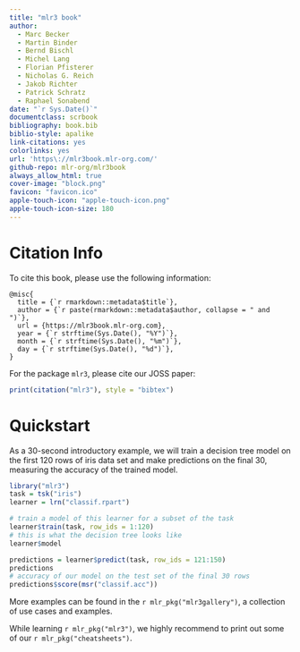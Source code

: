 ```yaml
---
title: "mlr3 book"
author:
  - Marc Becker
  - Martin Binder
  - Bernd Bischl
  - Michel Lang
  - Florian Pfisterer
  - Nicholas G. Reich
  - Jakob Richter
  - Patrick Schratz
  - Raphael Sonabend
date: "`r Sys.Date()`"
documentclass: scrbook
bibliography: book.bib
biblio-style: apalike
link-citations: yes
colorlinks: yes
url: 'https\://mlr3book.mlr-org.com/'
github-repo: mlr-org/mlr3book
always_allow_html: true
cover-image: "block.png"
favicon: "favicon.ico"
apple-touch-icon: "apple-touch-icon.png"
apple-touch-icon-size: 180
---
```


# Citation Info {-}

To cite this book, please use the following information:

```
@misc{
  title = {`r rmarkdown::metadata$title`},
  author = {`r paste(rmarkdown::metadata$author, collapse = " and ")`},
  url = {https://mlr3book.mlr-org.com},
  year = {`r strftime(Sys.Date(), "%Y")`},
  month = {`r strftime(Sys.Date(), "%m")`},
  day = {`r strftime(Sys.Date(), "%d")`},
}
```

For the package `mlr3`, please cite our JOSS paper:
```r
print(citation("mlr3"), style = "bibtex")
```

# Quickstart {-}

As a 30-second introductory example, we will train a decision tree model on the first 120 rows of iris data set and make predictions on the final 30, measuring the accuracy of the trained model.

```r
library("mlr3")
task = tsk("iris")
learner = lrn("classif.rpart")

# train a model of this learner for a subset of the task
learner$train(task, row_ids = 1:120)
# this is what the decision tree looks like
learner$model

predictions = learner$predict(task, row_ids = 121:150)
predictions
# accuracy of our model on the test set of the final 30 rows
predictions$score(msr("classif.acc"))
```

More examples can be found in the `r mlr_pkg("mlr3gallery")`, a collection of use cases and examples.

While learning `r mlr_pkg("mlr3")`, we highly recommend to print out some of our `r mlr_pkg("cheatsheets")`.
